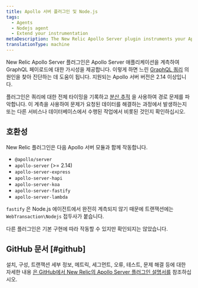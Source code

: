 ```yaml
---
title: Apollo 서버 플러그인 및 Node.js
tags:
  - Agents
  - Nodejs agent
  - Extend your instrumentation
metaDescription: The New Relic Apollo Server plugin instruments your Apollo Server applications to give visibility into your GraphQL payloads.
translationType: machine
---
```


New Relic Apollo Server 플러그인은 Apollo Server 애플리케이션을 계측하여 GraphQL 페이로드에 대한 가시성을 제공합니다. 이렇게 하면 느린 [GraphQL 쿼리](/docs/apis/nerdgraph/get-started/introduction-new-relic-nerdgraph) 의 원인을 찾아 진단하는 데 도움이 됩니다. 지원되는 Apollo 서버 버전은 2.14 이상입니다.

플러그인은 쿼리에 대한 전체 타이밍을 기록하고 [분산 추적](/docs/understand-dependencies/distributed-tracing/get-started/how-new-relic-distributed-tracing-works) 을 사용하여 경로 문제를 파악합니다. 이 계측을 사용하여 문제가 요청된 데이터를 해결하는 과정에서 발생하는지 또는 다른 서비스나 데이터베이스에서 수행된 작업에서 비롯된 것인지 확인하십시오.

## 호환성

New Relic 플러그인은 다음 Apollo 서버 모듈과 함께 작동합니다.

* `@apollo/server`
* `apollo-server` (>= 2.14)
* `apollo-server-express`
* `apollo-server-hapi`
* `apollo-server-koa`
* `apollo-server-fastify`
* `apollo-server-lambda`

`fastify` 은 Node.js 에이전트에서 완전히 계측되지 않기 때문에 트랜잭션에는 `WebTransaction\Nodejs` 접두사가 붙습니다.

다른 플러그인은 기본 구현에 따라 작동할 수 있지만 확인되지는 않았습니다.

## GitHub 문서 [#github]

설치, 구성, 트랜잭션 세부 정보, 메트릭, 세그먼트, 오류, 테스트, 문제 해결 등에 대한 자세한 내용 [은 GitHub에서 New Relic의 Apollo Server 플러그인 설명서를](https://github.com/newrelic/newrelic-node-apollo-server-plugin/blob/main/README.md) 참조하십시오.
